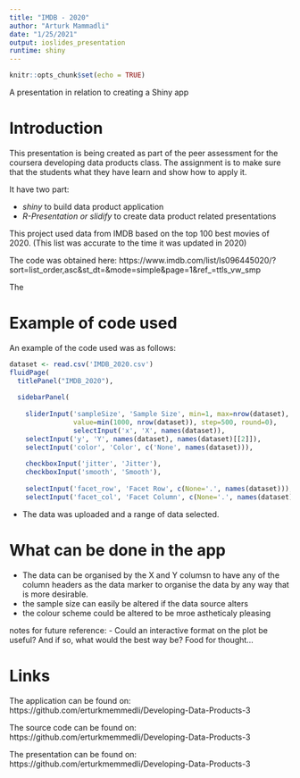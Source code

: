 ---
title: "IMDB - 2020"
author: "Arturk Mammadli"
date: "1/25/2021"
output: ioslides_presentation
runtime: shiny
---

```{r setup, include=FALSE}
knitr::opts_chunk$set(echo = TRUE)
```

A presentation in relation to creating a Shiny app

Introduction
========================================================
This presentation is being created as part of the peer assessment for the coursera developing data products class. The assignment is to make sure that the students what they have learn and show how to apply it.

It have two part:

 - *_shiny_* to build data product application
 - *R-Presentation or slidify* to create data product related presentations
 
This project used data from IMDB based on the top 100 best movies of 2020.
(This list was accurate to the time it was updated in 2020)


The code was obtained here: https://www.imdb.com/list/ls096445020/?sort=list_order,asc&st_dt=&mode=simple&page=1&ref_=ttls_vw_smp

The 


Example of code used 
========================================================


An example of the code used was as follows:


```{r}
dataset <- read.csv('IMDB_2020.csv')
fluidPage(
  titlePanel("IMDB_2020"),
  
  sidebarPanel(
    
    sliderInput('sampleSize', 'Sample Size', min=1, max=nrow(dataset),
                value=min(1000, nrow(dataset)), step=500, round=0),
                selectInput('x', 'X', names(dataset)),
    selectInput('y', 'Y', names(dataset), names(dataset)[[2]]),
    selectInput('color', 'Color', c('None', names(dataset))),
    
    checkboxInput('jitter', 'Jitter'),
    checkboxInput('smooth', 'Smooth'),
    
    selectInput('facet_row', 'Facet Row', c(None='.', names(dataset))),
    selectInput('facet_col', 'Facet Column', c(None='.', names(dataset)))
```
    
- The data was uploaded and a range of data selected.

What can be done in the app
========================================================


- The data can be organised by the X and Y columsn to have any of the column headers as the data marker to organise the data by any way that is more desirable.
- the sample size can easily be altered if the data source alters
- the colour scheme could be altered to be mroe astheticaly pleasing

notes for future reference:
- Could an interactive format on the plot be useful? And if so, what would the best way be?
Food for thought...

Links 
=======================================================


The application can be found on: https://github.com/erturkmemmedli/Developing-Data-Products-3 

The source code can be found on: https://github.com/erturkmemmedli/Developing-Data-Products-3 

The presentation can be found on: https://github.com/erturkmemmedli/Developing-Data-Products-3 
